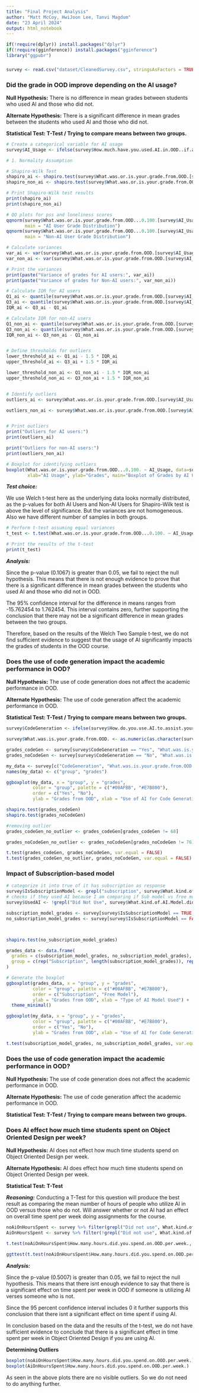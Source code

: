 ---
title: "Final Project Analysis"
author: "Matt McCoy, HwiJoon Lee, Tanvi Magdum"
date: "23 April 2024"
output: html_notebook
---

```{r InstallPackages, results='hide', echo=FALSE}
if(!require(dplyr)) install.packages("dplyr")
if(!require(gginference)) install.packages("gginference")
library("ggpubr")
```

### 

```{r, results='hide', echo=FALSE}
survey <- read.csv("dataset/CleanedSurvey.csv", stringsAsFactors = TRUE)
```

### Did the grade in OOD improve depending on the AI usage?

**Null Hypothesis:** There is no difference in mean grades between students who used AI and those who did not.

**Alternate Hypothesis:** There is a significant difference in mean grades between the students who used AI and those who did not.

**Statistical Test: T-Test / Trying to compare means between two groups.**

```{r}
# Create a categorical variable for AI usage
survey$AI_Usage <- ifelse(survey$How.much.have.you.used.AI.in.OOD..if.at.all. > 0, "AI User", "Non-AI User")

# 1. Normality Assumption

# Shapiro-Wilk Test
shapiro_ai <- shapiro.test(survey$What.was.or.is.your.grade.from.OOD.[survey$AI_Usage == "AI User"])
shapiro_non_ai <- shapiro.test(survey$What.was.or.is.your.grade.from.OOD.[survey$AI_Usage == "Non-AI User"])

# Print Shapiro-Wilk test results
print(shapiro_ai)
print(shapiro_non_ai)

# QQ plots for pss and loneliness scores
qqnorm(survey$What.was.or.is.your.grade.from.OOD...0.100.[survey$AI_Usage == "AI User"],
       main = "AI User Grade Distribution")
qqnorm(survey$What.was.or.is.your.grade.from.OOD...0.100.[survey$AI_Usage == "Non-AI User"],
       main = "Non-AI User Grade Distribution")
```

```{r}
# Calculate variances
var_ai <- var(survey$What.was.or.is.your.grade.from.OOD.[survey$AI_Usage == "AI User"])
var_non_ai <- var(survey$What.was.or.is.your.grade.from.OOD.[survey$AI_Usage == "Non-AI User"])

# Print the variances
print(paste("Variance of grades for AI users:", var_ai))
print(paste("Variance of grades for Non-AI users:", var_non_ai))

# Calculate IQR for AI users
Q1_ai <- quantile(survey$What.was.or.is.your.grade.from.OOD.[survey$AI_Usage == "AI User"], 0.25)
Q3_ai <- quantile(survey$What.was.or.is.your.grade.from.OOD.[survey$AI_Usage == "AI User"], 0.75)
IQR_ai <- Q3_ai - Q1_ai

# Calculate IQR for non-AI users
Q1_non_ai <- quantile(survey$What.was.or.is.your.grade.from.OOD.[survey$AI_Usage == "Non-AI User"], 0.25)
Q3_non_ai <- quantile(survey$What.was.or.is.your.grade.from.OOD.[survey$AI_Usage == "Non-AI User"], 0.75)
IQR_non_ai <- Q3_non_ai - Q1_non_ai


# Define thresholds for outliers
lower_threshold_ai <- Q1_ai - 1.5 * IQR_ai
upper_threshold_ai <- Q3_ai + 1.5 * IQR_ai

lower_threshold_non_ai <- Q1_non_ai - 1.5 * IQR_non_ai
upper_threshold_non_ai <- Q3_non_ai + 1.5 * IQR_non_ai


# Identify outliers
outliers_ai <- survey$What.was.or.is.your.grade.from.OOD.[survey$AI_Usage == "ai_user" & (survey$What.was.or.is.your.grade.from.OOD. < lower_threshold_ai | survey$What.was.or.is.your.grade.from.OOD. > upper_threshold_ai)]

outliers_non_ai <- survey$What.was.or.is.your.grade.from.OOD.[survey$AI_Usage == "non_ai_user" & (survey$What.was.or.is.your.grade.from.OOD. < lower_threshold_non_ai | survey$What.was.or.is.your.grade.from.OOD. > upper_threshold_non_ai)]


# Print outliers
print("Outliers for AI users:")
print(outliers_ai)

print("Outliers for non-AI users:")
print(outliers_non_ai)

# Boxplot for identifying outliers
boxplot(What.was.or.is.your.grade.from.OOD...0.100. ~ AI_Usage, data=survey, 
        xlab="AI Usage", ylab="Grades", main="Boxplot of Grades by AI Usage")
```

***Test choice:***

We use Welch t-test here as the underlying data looks normally distributed, as the p-values for both AI Users and Non-AI Users for Shapiro-Wilk test is above the level of significance. But the variances are not homogeneous. Also we have different number of samples in both groups.

```{r}
# Perform t-test assuming equal variances
t_test <- t.test(What.was.or.is.your.grade.from.OOD...0.100. ~ AI_Usage, data = survey)

# Print the results of the t-test
print(t_test)
```

***Analysis:***

Since the p-value (0.1067) is greater than 0.05, we fail to reject the null hypothesis. This means that there is not enough evidence to prove that there is a significant difference in mean grades between the students who used AI and those who did not in OOD.

The 95% confidence interval for the difference in means ranges from -15.762454 to 1.762454. This interval contains zero, further supporting the conclusion that there may not be a significant difference in mean grades between the two groups.

Therefore, based on the results of the Welch Two Sample t-test, we do not find sufficient evidence to suggest that the usage of AI significantly impacts the grades of students in the OOD course.

### Does the use of code generation impact the academic performance in OOD?

**Null Hypothesis:** The use of code generation does not affect the academic performance in OOD.

**Alternate Hypothesis:** The use of code generation affect the academic performance in OOD.

**Statistical Test: T-Test / Trying to compare means between two groups.**

```{r}
survey$CodeGeneration <- ifelse(survey$How.do.you.use.AI.to.assist.your.work.if.you.use.them. == "Code Generation", "Yes", "No")

survey$What.was.is.your.grade.from.OOD. <- as.numeric(as.character(survey$What.was.is.your.grade.from.OOD.))

grades_codeGen <- survey[survey$CodeGeneration == "Yes", "What.was.is.your.grade.from.OOD."]
grades_noCodeGen <- survey[survey$CodeGeneration == "No", "What.was.is.your.grade.from.OOD."]

my_data <- survey[c("CodeGeneration", "What.was.is.your.grade.from.OOD.")]
names(my_data) <- c("group", "grades")

ggboxplot(my_data, x = "group", y = "grades",
          color = "group", palette = c("#00AFBB", "#E7B800"),
          order = c("Yes", "No"),
          ylab = "Grades from OOD", xlab = "Use of AI for Code Generation")

shapiro.test(grades_codeGen)
shapiro.test(grades_noCodeGen)

#removing outlier
grades_codeGen_no_outlier <- grades_codeGen[grades_codeGen != 68]

grades_noCodeGen_no_outlier <- grades_noCodeGen[grades_noCodeGen != 76]

```

```{r}
t.test(grades_codeGen, grades_noCodeGen, var.equal = FALSE)
t.test(grades_codeGen_no_outlier, grades_noCodeGen, var.equal = FALSE)

```

### Impact of Subscription-based model

```{r}
# categorize it into true of it has subscription as response
survey$IsSubscriptionModel <- grepl("subscription", survey$What.kind.of.AI.Model.did.you.use, ignore.case = TRUE)
# checks if they used AI because I am comparing if Sub model vs free model
survey$UsedAI <- !grepl("Did Not Use", survey$What.kind.of.AI.Model.did.you.use, ignore.case = TRUE)

subscription_model_grades <- survey[survey$IsSubscriptionModel == TRUE, "What.was.is.your.grade.from.OOD."]
no_subscription_model_grades <- survey[survey$IsSubscriptionModel == FALSE & survey$UsedAI == TRUE, "What.was.is.your.grade.from.OOD."]



shapiro.test(no_subscription_model_grades)

```

```{r}
grades_data <- data.frame(
  grades = c(subscription_model_grades, no_subscription_model_grades),
  group = c(rep("Subscription", length(subscription_model_grades)), rep("Free Model", length(no_subscription_model_grades)))
)

# Generate the boxplot
ggboxplot(grades_data, x = "group", y = "grades",
          color = "group", palette = c("#00AFBB", "#E7B800"),
          order = c("Subscription", "Free Model"),
          ylab = "Grades from OOD", xlab = "Type of AI Model Used") +
  theme_minimal()
```

```{r}
ggboxplot(my_data, x = "group", y = "grades",
          color = "group", palette = c("#00AFBB", "#E7B800"),
          order = c("Yes", "No"),
          ylab = "Grades from OOD", xlab = "Use of AI for Code Generation")

t.test(subscription_model_grades, no_subscription_model_grades, var.equal = FALSE)

```

### Does the use of code generation impact the academic performance in OOD?

**Null Hypothesis:** The use of code generation does not affect the academic performance in OOD.

**Alternate Hypothesis:** The use of code generation affect the academic performance in OOD.

**Statistical Test: T-Test / Trying to compare means between two groups.**

### Does AI effect how much time students spent on Object Oriented Design per week?

**Null Hypothesis:** AI does not effect how much time students spend on Object Oriented Design per week.

**Alternate Hypothesis:** AI does effect how much time students spend on Object Oriented Design per week.

**Statistical Test: T-Test**

***Reasoning:*** Conducting a T-Test for this question will produce the best result as comparing the mean number of hours of people who utilize AI in OOD versus those who do not. Will answer whether or not AI had an effect on overall time spent per week doing assignments for the course.

```{r}
noAiOnHoursSpent <- survey %>% filter(grepl("Did not use", What.kind.of.AI.Model.did.you.use.))
AiOnHoursSpent <- survey %>% filter(!grepl("Did not use", What.kind.of.AI.Model.did.you.use.))

t.test(noAiOnHoursSpent$How.many.hours.did.you.spend.on.OOD.per.week., AiOnHoursSpent$How.many.hours.did.you.spend.on.OOD.per.week.)

ggttest(t.test(noAiOnHoursSpent$How.many.hours.did.you.spend.on.OOD.per.week., AiOnHoursSpent$How.many.hours.did.you.spend.on.OOD.per.week.))
```

***Analysis:***

Since the p-value (0.5007) is greater than 0.05, we fail to reject the null hypothesis. This means that there isnt enough evidence to say that there is a significant effect on time spent per week in OOD if someone is utilizing AI verses someone who is not.

Since the 95 percent confidence interval includes 0 it further supports this conclusion that there isnt a significant effect on time spent if using AI.

In conclusion based on the data and the results of the t-test, we do not have sufficient evidence to conclude that there is a significant effect in time spent per week in Object Oriented Design if you are using AI.

**Determining Outliers**

```{r}
boxplot(noAiOnHoursSpent$How.many.hours.did.you.spend.on.OOD.per.week.)
boxplot(AiOnHoursSpent$How.many.hours.did.you.spend.on.OOD.per.week.)
```

As seen in the above plots there are no visible outliers. So we do not need to do anything further.
